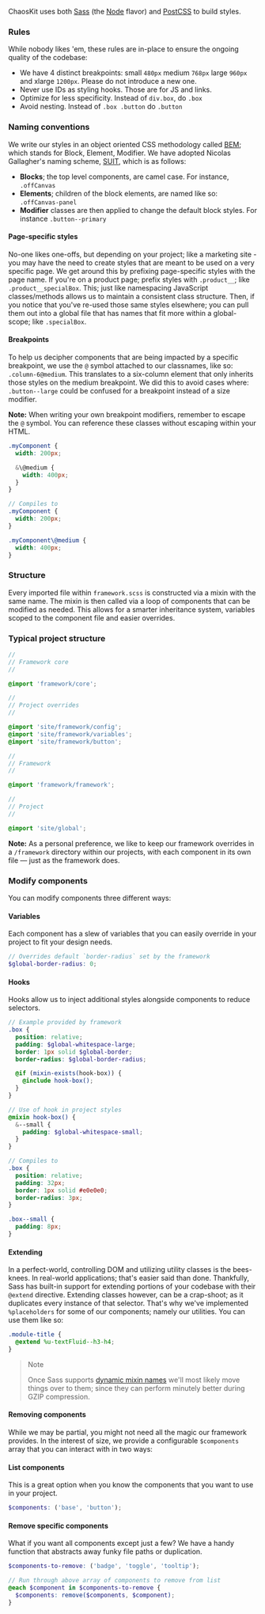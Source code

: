 
ChaosKit uses both [Sass](http://sass-lang.com/) (the [Node](https://github.com/sass/node-sass) flavor) and [PostCSS](http://postcss.org/) to build styles.

### Rules

While nobody likes 'em, these rules are in-place to ensure the ongoing quality of the codebase:

- We have 4 distinct breakpoints: small `480px` medium `768px` large `960px` and xlarge `1200px`. Please do not introduce a new one.
- Never use IDs as styling hooks. Those are for JS and links.
- Optimize for less specificity. Instead of `div.box`, do `.box`
- Avoid nesting. Instead of `.box .button` do `.button`

### Naming conventions

We write our styles in an object oriented CSS methodology called [BEM](https://en.bem.info/); which stands for Block, Element, Modifier. We have adopted Nicolas Gallagher's naming scheme, [SUIT](https://github.com/suitcss/suit/blob/master/doc/naming-conventions.md), which is as follows:

- **Blocks**; the top level components, are camel case. For instance, `.offCanvas`
- **Elements**; children of the block elements, are named like so: `.offCanvas-panel`
- **Modifier** classes are then applied to change the default block styles. For instance `.button--primary`

#### Page-specific styles

No-one likes one-offs, but depending on your project; like a marketing site - you may have the need to create styles that are meant to be used on a very specific page. We get around this by prefixing page-specific styles with the page name. If you're on a product page; prefix styles with `.product__`; like `.product__specialBox`. This; just like namespacing JavaScript classes/methods allows us to maintain a consistent class structure. Then, if you notice that you've re-used those same styles elsewhere; you can pull them out into a global file that has names that fit more within a global-scope; like `.specialBox`.

#### Breakpoints

To help us decipher components that are being impacted by a specific breakpoint, we use the `@` symbol attached to our classnames, like so: `.column-6@medium`. This translates to a six-column element that only inherits those styles on the medium breakpoint. We did this to avoid cases where: `.button--large` could be confused for a breakpoint instead of a size modifier.

**Note:** When writing your own breakpoint modifiers, remember to escape the `@` symbol. You can reference these classes without escaping within your HTML.

```scss
.myComponent {
  width: 200px;

  &\@medium {
    width: 400px;
  }
}

// Compiles to
.myComponent {
  width: 200px;
}

.myComponent\@medium {
  width: 400px;
}
```

### Structure

Every imported file within `framework.scss` is constructed via a mixin with the same name. The mixin is then called via a loop of components that can be modified as needed. This allows for a smarter inheritance system, variables scoped to the component file and easier overrides.

### Typical project structure

```scss
//
// Framework core
//

@import 'framework/core';

//
// Project overrides
//

@import 'site/framework/config';
@import 'site/framework/variables';
@import 'site/framework/button';

//
// Framework
//

@import 'framework/framework';

//
// Project
//

@import 'site/global';
```

**Note:** As a personal preference, we like to keep our framework overrides in a `/framework` directory within our projects, with each component in its own file — just as the framework does.

### Modify components

You can modify components three different ways:

#### Variables

Each component has a slew of variables that you can easily override in your project to fit your design needs.

```scss
// Overrides default `border-radius` set by the framework
$global-border-radius: 0;
```

#### Hooks

Hooks allow us to inject additional styles alongside components to reduce selectors.

```scss
// Example provided by framework
.box {
  position: relative;
  padding: $global-whitespace-large;
  border: 1px solid $global-border;
  border-radius: $global-border-radius;

  @if (mixin-exists(hook-box)) {
    @include hook-box();
  }
}

// Use of hook in project styles
@mixin hook-box() {
  &--small {
    padding: $global-whitespace-small;
  }
}

// Compiles to
.box {
  position: relative;
  padding: 32px;
  border: 1px solid #e0e0e0;
  border-radius: 3px;
}

.box--small {
  padding: 8px;
}
```

#### Extending

In a perfect-world, controlling DOM and utilizing utility classes is the bees-knees. In real-world applications; that's easier said than done. Thankfully, Sass has built-in support for extending portions of your codebase with their `@extend` directive. Extending classes however, can be a crap-shoot; as it duplicates every instance of that selector. That's why we've implemented `%placeholders` for some of our components; namely our utilities. You can use them like so:

```scss
.module-title {
  @extend %u-textFluid--h3-h4;
}
```

> Note
>
> Once Sass supports [dynamic mixin names](https://github.com/sass/sass/issues/626) we'll most likely move things over to them; since they can perform minutely better during GZIP compression.

#### Removing components

While we may be partial, you might not need all the magic our framework provides. In the interest of size, we provide a configurable `$components` array that you can interact with in two ways:

#### List components

This is a great option when you know the components that you want to use in your project.

```scss
$components: ('base', 'button');
```

#### Remove specific components

What if you want all components except just a few? We have a handy function that abstracts away funky file paths or duplication.

```scss
$components-to-remove: ('badge', 'toggle', 'tooltip');

// Run through above array of components to remove from list
@each $component in $components-to-remove {
  $components: remove($components, $component);
}
```
